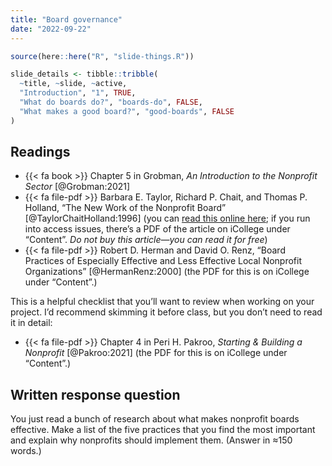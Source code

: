 ```yaml
---
title: "Board governance"
date: "2022-09-22"
---
```


```r
source(here::here("R", "slide-things.R"))

slide_details <- tibble::tribble(
  ~title, ~slide, ~active,
  "Introduction", "1", TRUE,
  "What do boards do?", "boards-do", FALSE,
  "What makes a good board?", "good-boards", FALSE
)
```

## Readings

- {{< fa book >}} Chapter 5 in Grobman, *An Introduction to the Nonprofit Sector* [@Grobman:2021]
- {{< fa file-pdf >}} Barbara E. Taylor, Richard P. Chait, and Thomas P. Holland, "The New Work of the Nonprofit Board" [@TaylorChaitHolland:1996] (you can [read this online here](https://hbr.org/1996/09/the-new-work-of-the-nonprofit-board); if you run into access issues, there's a PDF of the article on iCollege under "Content". *Do not buy this article—you can read it for free*)
- {{< fa file-pdf >}} Robert D. Herman and David O. Renz, "Board Practices of Especially Effective and Less Effective Local Nonprofit Organizations" [@HermanRenz:2000] (the PDF for this is on iCollege under "Content".)

This is a helpful checklist that you'll want to review when working on your project. I'd recommend skimming it before class, but you don't need to read it in detail:

- {{< fa file-pdf >}} Chapter 4 in Peri H. Pakroo, *Starting & Building a Nonprofit* [@Pakroo:2021] (the PDF for this is on iCollege under "Content".)


## Written response question

You just read a bunch of research about what makes nonprofit boards effective. Make a list of the five practices that you find the most important and explain why nonprofits should implement them. (Answer in ≈150 words.)
